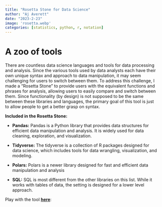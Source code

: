 ```yaml
---
title: "Rosetta Stone for Data Science"
author: "Aj Averett"
date: "2023-2-23"
image: 'rosetta.webp'
categories: [statistics, python, r, notation]
---
```


# A zoo of tools

There are countless data science languages and tools for data processing and analysis. Since the various tools used by data analysts each have their own unique syntax and approach to data manipulation, it may seem challenging for users to switch between them. To address this challenge, I made a "Rosetta Stone" to provide users with the equivalent functions and phrases for analysis, allowing users to easily compare and switch between them. Since functionality (by design) is not supposed to be the same between these libraries and languages, the primary goal of this tool is just to allow people to get a better grasp on syntax.

**Included in the Rosetta Stone:**

-   **Pandas:** Pandas is a Python library that provides data structures for efficient data manipulation and analysis. It is widely used for data cleaning, exploration, and visualization.

-   **Tidyverse:** The tidyverse is a collection of R packages designed for data science, which includes tools for data wrangling, visualization, and modeling.

-   **Polars:** Polars is a newer library designed for fast and efficient data manipulation and analysis

-   **SQL:** SQL is most different from the other libraries on this list. While it works with tables of data, the setting is designed for a lower level approach.

Play with the tool [**here**](https://rosetta.streamlit.app/):
